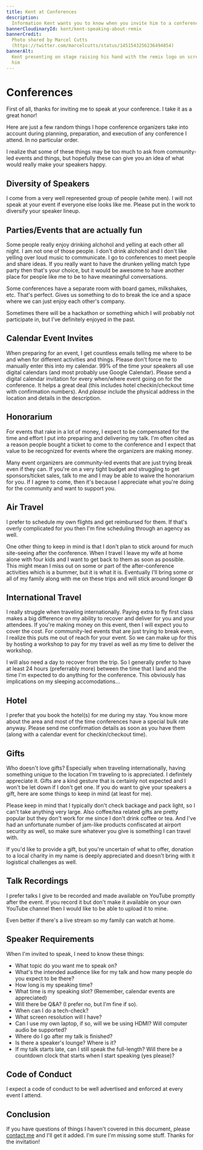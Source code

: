 ```yaml
---
title: Kent at Conferences
description:
  Information Kent wants you to know when you invite him to a conference.
bannerCloudinaryId: kent/kent-speaking-about-remix
bannerCredit:
  Photo shared by Marcel Cutts
  (https://twitter.com/marcelcutts/status/1451543256236494854)
bannerAlt:
  Kent presenting on stage raising his hand with the remix logo on screen behind
  him
---
```


# Conferences

First of all, thanks for inviting me to speak at your conference. I take it as a
great honor!

Here are just a few random things I hope conference organizers take into account
during planning, preparation, and execution of any conference I attend. In no
particular order.

<callout-muted class="aside">
  I realize that some of these things may be too much to ask from community-led
  events and things, but hopefully these can give you an idea of what would
  really make your speakers happy.
</callout-muted>

## Diversity of Speakers

I come from a very well represented group of people (white men). I will not
speak at your event if everyone else looks like me. Please put in the work to
diversify your speaker lineup.

## Parties/Events that are actually fun

Some people really enjoy drinking alchohol and yelling at each other all night.
I am not one of those people. I don't drink alchohol and I don't like yelling
over loud music to communicate. I go to conferences to meet people and share
ideas. If you really want to have the drunken yelling match type party then
that's your choice, but it would be awesome to have another place for people
like me to be to have meaningful conversations.

Some conferences have a separate room with board games, milkshakes, etc. That's
perfect. Gives us something to do to break the ice and a space where we can just
enjoy each other's company.

Sometimes there will be a hackathon or something which I will probably not
participate in, but I've definitely enjoyed in the past.

## Calendar Event Invites

When preparing for an event, I get countless emails telling me where to be and
when for different activities and things. Please don't force me to manually
enter this into my calendar. 99% of the time your speakers all use digital
calendars (and most probably use Google Calendar). Please send a digital
calendar invitation for every when/where event going on for the conference. It
helps a great deal (this includes hotel checkin/checkout time with confirmation
numbers). And _please_ include the physical address in the location and details
in the description.

## Honorarium

For events that rake in a lot of money, I expect to be compensated for the time
and effort I put into preparing and delivering my talk. I'm often cited as a
reason people bought a ticket to come to the conference and I expect that value
to be recognized for events where the organizers are making money.

Many event organizers are community-led events that are just trying break even
if they can. If you're on a very tight budget and struggling to get
sponsors/ticket sales, talk to me and I may be able to waive the honorarium for
you. If I agree to come, then it's because I appreciate what you're doing for
the community and want to support you.

## Air Travel

I prefer to schedule my own flights and get reimbursed for them. If that's
overly complicated for you then I'm fine scheduling through an agency as well.

One other thing to keep in mind is that I don't plan to stick around for much
site-seeing after the conference. When I travel I leave my wife at home alone
with four kids and I want to get back to them as soon as possible. This might
mean I miss out on some or part of the after-conference activities which is a
bummer, but it is what it is. Eventually I'll bring some or all of my family
along with me on these trips and will stick around longer 😄

## International Travel

I really struggle when traveling internationally. Paying extra to fly first
class makes a big difference on my ability to recover and deliver for you and
your attendees. If you're making money on this event, then I will expect you to
cover the cost. For community-led events that are just trying to break even, I
realize this puts me out of reach for your event. So we can make up for this by
hosting a workshop to pay for my travel as well as my time to deliver the
workshop.

I will also need a day to recover from the trip. So I generally prefer to have
at least 24 hours (preferrably more) between the time that I land and the time
I'm expected to do anything for the conference. This obviously has implications
on my sleeping accomodations...

## Hotel

I prefer that you book the hotel(s) for me during my stay. You know more about
the area and most of the time conferences have a special bulk rate anyway.
Please send me confirmation details as soon as you have them (along with a
calendar event for checkin/checkout time).

## Gifts

Who doesn't love gifts? Especially when traveling internationally, having
something unique to the location I'm traveling to is appreciated. I definitely
appreciate it. Gifts are a kind gesture that is certainly not expected and I
won't be let down if I don't get one. If you do want to give your speakers a
gift, here are some things to keep in mind (at least for me).

Please keep in mind that I typically don't check backage and pack light, so I
can't take anything very large. Also coffee/tea related gifts are pretty popular
but they don't work for me since I don't drink coffee or tea. And I've had an
unfortunate number of jam-like products confiscated at airport security as well,
so make sure whatever you give is something I can travel with.

If you'd like to provide a gift, but you're uncertain of what to offer, donation
to a local charity in my name is deeply appreciated and doesn't bring with it
logistical challenges as well.

## Talk Recordings

I prefer talks I give to be recorded and made available on YouTube promptly
after the event. If you record it but don't make it available on your own
YouTube channel then I would like to be able to upload it to mine.

Even better if there's a live stream so my family can watch at home.

## Speaker Requirements

When I'm invited to speak, I need to know these things:

- What topic do you want me to speak on?
- What's the intended audience like for my talk and how many people do you
  expect to be there?
- How long is my speaking time?
- What time is my speaking slot? (Remember, calendar events are appreciated)
- Will there be Q&A? (I prefer no, but I'm fine if so).
- When can I do a tech-check?
- What screen resolution will I have?
- Can I use my own laptop, if so, will we be using HDMI? Will computer audio be
  supported?
- Where do I go after my talk is finished?
- Is there a speaker's lounge? Where is it?
- If my talk starts late, can I still speak the full-length? Will there be a
  countdown clock that starts when I start speaking (yes please)?

## Code of Conduct

I expect a code of conduct to be well advertised and enforced at every event I
attend.

## Conclusion

If you have questions of things I haven't covered in this document, please
[contact me](/contact) and I'll get it added. I'm sure I'm missing some stuff.
Thanks for the invitation!
